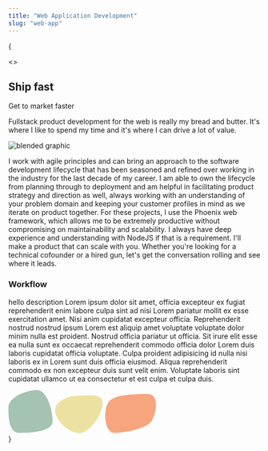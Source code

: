 ```yaml
---
title: "Web Application Development"
slug: "web-app"
---
```



{

<>
  <div class="overflow-hidden mt-28">
    <div class="mx-auto grid max-w-2xl grid-cols-1 gap-x-8 gap-y-16 sm:gap-y-20 lg:mx-0 lg:max-w-none lg:grid-cols-2">
      <div class="lg:pr-8">
        <div class="lg:max-w-lg">
          <h2 class="text-base font-semibold leading-7 text-way_blue">
            Ship fast
          </h2>
          <p class="mt-2 text-pretty text-4xl font-semibold tracking-tight text-gray-900 sm:text-5xl">
            Get to market faster
          </p>
          <p class="mt-6 text-lg leading-8 text-gray-600">
            Fullstack product development for the web is really my bread and
            butter. It's where I like to spend my time and it's where I can
            drive a lot of value.
          </p>
        </div>
      </div>
      <Image src={graphic} alt="blended graphic" class="lg:mt-12" />
    </div>
    <p class="mt-6 text-lg leading-8 text-gray-600">
      I work with agile principles and can bring an approach to the software
      development lifecycle that has been seasoned and refined over working in
      the industry for the last decade of my career. I am able to own the
      lifecycle from planning through to deployment and am helpful in
      facilitating product strategy and direction as well, always working with
      an understanding of your problem domain and keeping your customer profiles
      in mind as we iterate on product together. For these projects, I use the
      Phoenix web framework, which allows me to be extremely productive without
      compromising on maintainability and scalability. I always have deep
      experience and understanding with NodeJS if that is a requirement. I'll
      make a product that can scale with you. Whether you're looking for a
      technical cofounder or a hired gun, let's get the conversation rolling and
      see where it leads.
    </p>
    <div class="overflow-hidden mt-28">
      <h3 class="mt-2 text-pretty text-4xl font-semibold tracking-tight text-gray-900 sm:text-5xl">
        Workflow
      </h3>
      <div class="mt-6 mx-auto grid max-w-2xl grid-cols-1 gap-x-8 gap-y-16 sm:gap-y-20 lg:mx-0 lg:max-w-none lg:grid-cols-2">
        <div class="flex justify-start">
          <div class="mr-4 relative">
            <BlobWithNumber variant="blue" count="01." />
          </div>
          <p>
            hello description Lorem ipsum dolor sit amet, officia excepteur ex
            fugiat reprehenderit enim labore culpa sint ad nisi Lorem pariatur
            mollit ex esse exercitation amet. Nisi anim cupidatat excepteur
            officia. Reprehenderit nostrud nostrud ipsum Lorem est aliquip amet
            voluptate voluptate dolor minim nulla est proident. Nostrud officia
            pariatur ut officia. Sit irure elit esse ea nulla sunt ex occaecat
            reprehenderit commodo officia dolor Lorem duis laboris cupidatat
            officia voluptate. Culpa proident adipisicing id nulla nisi laboris
            ex in Lorem sunt duis officia eiusmod. Aliqua reprehenderit commodo
            ex non excepteur duis sunt velit enim. Voluptate laboris sint
            cupidatat ullamco ut ea consectetur et est culpa et culpa duis.
          </p>
        </div>
        <svg
          width="89"
          height="86"
          viewBox="0 0 89 86"
          fill="none"
          xmlns="http://www.w3.org/2000/svg"
        >
          <path
            d="M88.5 62.5C88.5 83.2107 42.7107 85.5 22 85.5C1.28932 85.5 0 55.7107 0 35C0 14.2893 36.2893 0 57 0C77.7107 0 88.5 41.7893 88.5 62.5Z"
            fill="#A4C3B2"
          />
        </svg>
        <svg
          width="96"
          height="76"
          viewBox="0 0 96 76"
          fill="none"
          xmlns="http://www.w3.org/2000/svg"
        >
          <path
            opacity="0.75"
            d="M95.5 16.5C95.5 37.2107 70.2107 76 49.5 76C28.7893 76 0.5 51.7107 0.5 31C0.5 10.2893 28.7893 1.00003 49.5 1.00003C70.2107 1.00003 95.5 -4.21067 95.5 16.5Z"
            fill="#E9D985"
          />
        </svg>
        <svg
          width="103"
          height="78"
          viewBox="0 0 103 78"
          fill="none"
          xmlns="http://www.w3.org/2000/svg"
        >
          <path
            d="M94.5 52C86 69 39.7107 77.5001 19 77.5001C-1.7107 77.5001 -3.99998 31 7.5 15.5C19 3.14713e-05 65.2893 6.10352e-05 86 6.10352e-05C106.711 6.10352e-05 105.233 30.5338 94.5 52Z"
            fill="#F6A57F"
          />
        </svg>
      </div>
    </div>
  </div>
</>
}
